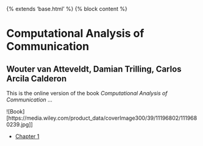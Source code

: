 {% extends 'base.html' %} {% block content %} 

# Computational Analysis of Communication {.unnumbered}
## Wouter van Atteveldt, Damian Trilling, Carlos Arcila Calderon

This is the online version of the book _Computational Analysis of Communication_ ...

![Book][https://media.wiley.com/product_data/coverImage300/39/11196802/1119680239.jpg]]

- [Chapter 1](chapter01.qmd)